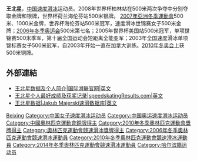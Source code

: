 {{MedalTableTop|Beixing_Wang_(09-12-2007).jpg|250px}}
{{MedalSport|女子[[速度滑冰|速度滑冰]]}}
{{MedalCountry | {{CHN}} }}
{{MedalCompetition|[[冬季奧林匹克運動會|奧林匹克運動會]]}}
{{Medal|Bronze|[[2010年冬季奧林匹克運動會|2010年溫哥華]]|[[2010年冬季奥林匹克运动会速度滑冰比赛|500米]]}}
{{MedalCompetition|[[世界單項速度滑冰錦標賽|世界單項錦標賽]]}}
{{Medal|Gold|2009年莫斯科|短道}}
{{MedalSilver|2005年因采尔|500米}}
{{MedalSilver|2007年鹽湖城|500米}}
{{MedalSilver|2008年長野|500米}}
{{Medal|Silver|2009年温哥华|500米}}
{{Medal|Bronze|2011年因采尔|500米}}
{{Medal|Competition|[[亞洲冬季運動會|亞洲冬季運動會]]}}
{{Medal|Gold|2007年长春|500米}}
{{Medal|Gold|2007年长春|1000米}}
{{Medal|Silver|2007年长春|100米}}
{{Medal|Silver|2011年阿拉木圖和阿斯塔納|500米}}
{{MedalBottom}}

'''王北星'''{{BD|1985年|3月10日|catIdx=Wang Beixing}}，[[中国|中国]][[速度滑冰|速度滑冰]]运动员。2008年世界杯柏林站在500米两次争夺中分别夺取金牌和银牌，世界杯荷兰海伦芬站500米银牌。
[[2007年亞洲冬季運動會|2007年亞洲冬季運動會]]500米、1000米金牌，世界杯海伦芬站500米冠军，速度滑冰世锦赛女子500米金牌；[[2006年冬季奥林匹克运动会|2006年冬季奥运会]]500米第七名；2005年世界杯美国站500米冠军，单项世锦赛500米季军，第十届全国运动会短距离全能亚军；2003年全国速度滑冰单项锦标赛女子500米冠军，自2003年开始一直在加拿大训练。[[2010年冬季奥林匹克运动会速度滑冰比赛|2010年冬奥会]]上获500米铜牌。

==外部連結==
*[https://web.archive.org/web/20150723030521/http://www.isu.org/en/speed-skating/statistics-and-biographies 王北星数据及个人简介|国际滑联官网|英文]
*[http://www.speedskatingresults.com/index.php?p=17&s=1240 王北星个人最好成绩及获奖记录|speedskatingResults.com|英文] {{Wayback|url=http://www.speedskatingresults.com/index.php?p=17&s=1240 |date=20140212184331 }}
*[http://www.sskating.com/profile.php?season=2013/2014&sname=WANG&name=Beixing&nat=CHN&lm=l 王北星数据|Jakub Majerski速滑数据库|英文] {{Wayback|url=http://www.sskating.com/profile.php?season=2013%2F2014&sname=WANG&name=Beixing&nat=CHN&lm=l |date=20190709142805 }}
{{DEFAULTSORT:Wang Beixing}}

[[Category:王姓|Beixing]]
[[Category:中国女子速度滑冰运动员|Category:中国女子速度滑冰运动员]]
[[Category:中国奥运速度滑冰运动员|Category:中国奥运速度滑冰运动员]]
[[Category:中國奧林匹克運動會銅牌得主|Category:中國奧林匹克運動會銅牌得主]]
[[Category:2010年冬季奧林匹克運動會獎牌得主|Category:2010年冬季奧林匹克運動會獎牌得主]]
[[Category:奧林匹克運動會競速滑冰獎牌得主|Category:奧林匹克運動會競速滑冰獎牌得主]]
[[Category:2006年冬季奧林匹克運動會競速滑冰運動員|Category:2006年冬季奧林匹克運動會競速滑冰運動員]]
[[Category:2010年冬季奧林匹克運動會競速滑冰運動員|Category:2010年冬季奧林匹克運動會競速滑冰運動員]]
[[Category:2014年冬季奧林匹克運動會競速滑冰運動員|Category:2014年冬季奧林匹克運動會競速滑冰運動員]]
[[Category:哈尔滨籍运动员|Category:哈尔滨籍运动员]]